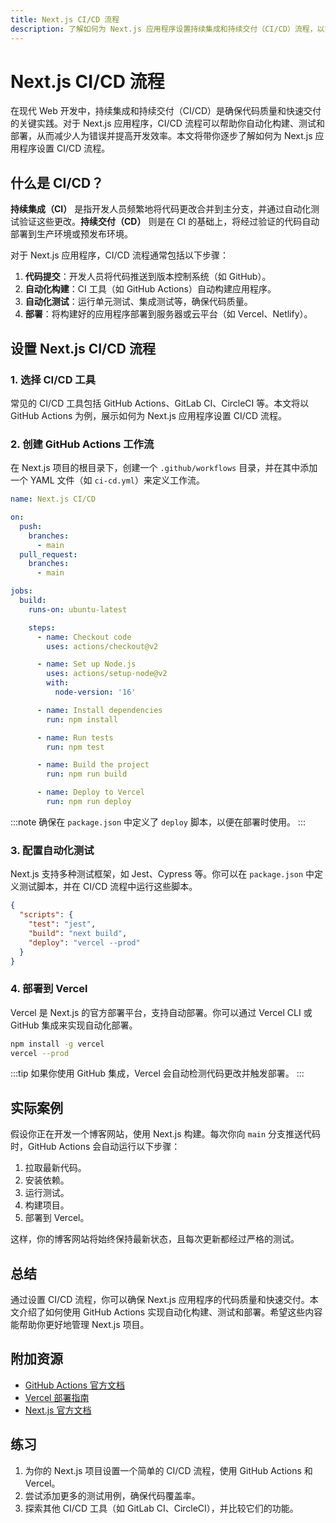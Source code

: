 ```yaml
---
title: Next.js CI/CD 流程
description: 了解如何为 Next.js 应用程序设置持续集成和持续交付（CI/CD）流程，以实现自动化构建、测试和部署。
---
```


# Next.js CI/CD 流程

在现代 Web 开发中，持续集成和持续交付（CI/CD）是确保代码质量和快速交付的关键实践。对于 Next.js 应用程序，CI/CD 流程可以帮助你自动化构建、测试和部署，从而减少人为错误并提高开发效率。本文将带你逐步了解如何为 Next.js 应用程序设置 CI/CD 流程。

## 什么是 CI/CD？

**持续集成（CI）** 是指开发人员频繁地将代码更改合并到主分支，并通过自动化测试验证这些更改。**持续交付（CD）** 则是在 CI 的基础上，将经过验证的代码自动部署到生产环境或预发布环境。

对于 Next.js 应用程序，CI/CD 流程通常包括以下步骤：

1. **代码提交**：开发人员将代码推送到版本控制系统（如 GitHub）。
2. **自动化构建**：CI 工具（如 GitHub Actions）自动构建应用程序。
3. **自动化测试**：运行单元测试、集成测试等，确保代码质量。
4. **部署**：将构建好的应用程序部署到服务器或云平台（如 Vercel、Netlify）。

## 设置 Next.js CI/CD 流程

### 1. 选择 CI/CD 工具

常见的 CI/CD 工具包括 GitHub Actions、GitLab CI、CircleCI 等。本文将以 GitHub Actions 为例，展示如何为 Next.js 应用程序设置 CI/CD 流程。

### 2. 创建 GitHub Actions 工作流

在 Next.js 项目的根目录下，创建一个 `.github/workflows` 目录，并在其中添加一个 YAML 文件（如 `ci-cd.yml`）来定义工作流。

```yaml
name: Next.js CI/CD

on:
  push:
    branches:
      - main
  pull_request:
    branches:
      - main

jobs:
  build:
    runs-on: ubuntu-latest

    steps:
      - name: Checkout code
        uses: actions/checkout@v2

      - name: Set up Node.js
        uses: actions/setup-node@v2
        with:
          node-version: '16'

      - name: Install dependencies
        run: npm install

      - name: Run tests
        run: npm test

      - name: Build the project
        run: npm run build

      - name: Deploy to Vercel
        run: npm run deploy
```

:::note
确保在 `package.json` 中定义了 `deploy` 脚本，以便在部署时使用。
:::

### 3. 配置自动化测试

Next.js 支持多种测试框架，如 Jest、Cypress 等。你可以在 `package.json` 中定义测试脚本，并在 CI/CD 流程中运行这些脚本。

```json
{
  "scripts": {
    "test": "jest",
    "build": "next build",
    "deploy": "vercel --prod"
  }
}
```

### 4. 部署到 Vercel

Vercel 是 Next.js 的官方部署平台，支持自动部署。你可以通过 Vercel CLI 或 GitHub 集成来实现自动化部署。

```bash
npm install -g vercel
vercel --prod
```

:::tip
如果你使用 GitHub 集成，Vercel 会自动检测代码更改并触发部署。
:::

## 实际案例

假设你正在开发一个博客网站，使用 Next.js 构建。每次你向 `main` 分支推送代码时，GitHub Actions 会自动运行以下步骤：

1. 拉取最新代码。
2. 安装依赖。
3. 运行测试。
4. 构建项目。
5. 部署到 Vercel。

这样，你的博客网站将始终保持最新状态，且每次更新都经过严格的测试。

## 总结

通过设置 CI/CD 流程，你可以确保 Next.js 应用程序的代码质量和快速交付。本文介绍了如何使用 GitHub Actions 实现自动化构建、测试和部署。希望这些内容能帮助你更好地管理 Next.js 项目。

## 附加资源

- [GitHub Actions 官方文档](https://docs.github.com/en/actions)
- [Vercel 部署指南](https://vercel.com/docs)
- [Next.js 官方文档](https://nextjs.org/docs)

## 练习

1. 为你的 Next.js 项目设置一个简单的 CI/CD 流程，使用 GitHub Actions 和 Vercel。
2. 尝试添加更多的测试用例，确保代码覆盖率。
3. 探索其他 CI/CD 工具（如 GitLab CI、CircleCI），并比较它们的功能。
